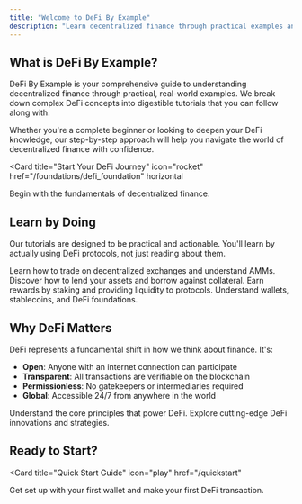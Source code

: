 ```yaml
---
title: "Welcome to DeFi By Example"
description: "Learn decentralized finance through practical examples and hands-on tutorials"
---
```


## What is DeFi By Example?

DeFi By Example is your comprehensive guide to understanding decentralized finance through practical, real-world examples. We break down complex DeFi concepts into digestible tutorials that you can follow along with.

Whether you're a complete beginner or looking to deepen your DeFi knowledge, our step-by-step approach will help you navigate the world of decentralized finance with confidence.

<Card
  title="Start Your DeFi Journey"
  icon="rocket"
  href="/foundations/defi_foundation"
  horizontal
>
  Begin with the fundamentals of decentralized finance.
</Card>

## Learn by Doing

Our tutorials are designed to be practical and actionable. You'll learn by actually using DeFi protocols, not just reading about them.

<Columns cols={2}>
  <Card
    title="Trading & DEXs"
    icon="chart-line"
    href="/trading/DEXs_and_AMMs"
  >
    Learn how to trade on decentralized exchanges and understand AMMs.
  </Card>
  <Card
    title="Lending & Borrowing"
    icon="handshake"
    href="/lending-borrowing/Lending_&_Borrowing"
  >
    Discover how to lend your assets and borrow against collateral.
  </Card>
  <Card
    title="Staking & Yield"
    icon="coins"
    href="/staking-yield/Staking"
  >
    Earn rewards by staking and providing liquidity to protocols.
  </Card>
  <Card
    title="Foundations"
    icon="book"
    href="/foundations/Wallet_&_Self-Custody"
  >
    Understand wallets, stablecoins, and DeFi foundations.
  </Card>
</Columns>

## Why DeFi Matters

DeFi represents a fundamental shift in how we think about finance. It's:

- **Open**: Anyone with an internet connection can participate
- **Transparent**: All transactions are verifiable on the blockchain
- **Permissionless**: No gatekeepers or intermediaries required
- **Global**: Accessible 24/7 from anywhere in the world

<Columns cols={2}>
  <Card
    title="Foundations"
    icon="book"
    href="/foundations/defi_foundation"
  >
    Understand the core principles that power DeFi.
  </Card>
  <Card
    title="Advanced Concepts"
    icon="graduation-cap"
    href="/advanced-concepts/BTC_FI"
  >
    Explore cutting-edge DeFi innovations and strategies.
  </Card>
</Columns>

## Ready to Start?

<Card
  title="Quick Start Guide"
  icon="play"
  href="/quickstart"
>
  Get set up with your first wallet and make your first DeFi transaction.
</Card>
